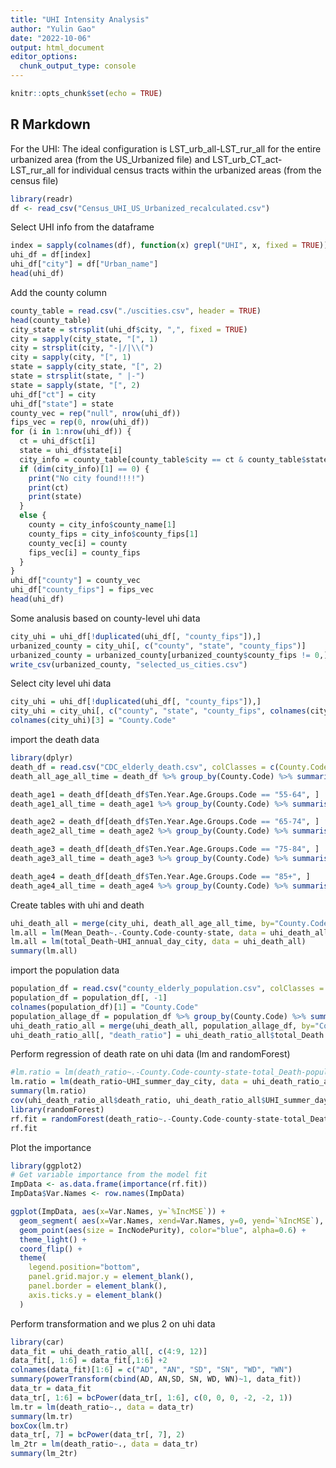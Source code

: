 ```yaml
---
title: "UHI Intensity Analysis"
author: "Yulin Gao"
date: "2022-10-06"
output: html_document
editor_options: 
  chunk_output_type: console
---
```


```r
knitr::opts_chunk$set(echo = TRUE)
```

## R Markdown

For the UHI: The ideal configuration is LST_urb_all-LST_rur_all for the entire urbanized area (from the US_Urbanized file) and LST_urb_CT_act-LST_rur_all for individual census tracts within the urbanized areas (from the census file)

```r
library(readr)
df <- read_csv("Census_UHI_US_Urbanized_recalculated.csv")
```

Select UHI info from the dataframe 

```r
index = sapply(colnames(df), function(x) grepl("UHI", x, fixed = TRUE))
uhi_df = df[index]
uhi_df["city"] = df["Urban_name"]
head(uhi_df)
```

Add the county column

```r
county_table = read.csv("./uscities.csv", header = TRUE)
head(county_table)
city_state = strsplit(uhi_df$city, ",", fixed = TRUE)
city = sapply(city_state, "[", 1)
city = strsplit(city, "-|/|\\(")
city = sapply(city, "[", 1)
state = sapply(city_state, "[", 2)
state = strsplit(state, " |-")
state = sapply(state, "[", 2)
uhi_df["ct"] = city
uhi_df["state"] = state
county_vec = rep("null", nrow(uhi_df))
fips_vec = rep(0, nrow(uhi_df))
for (i in 1:nrow(uhi_df)) {
  ct = uhi_df$ct[i]
  state = uhi_df$state[i]
  city_info = county_table[county_table$city == ct & county_table$state_id == state,]
  if (dim(city_info)[1] == 0) {
    print("No city found!!!!")
    print(ct)
    print(state)
  }
  else {
    county = city_info$county_name[1]
    county_fips = city_info$county_fips[1]
    county_vec[i] = county
    fips_vec[i] = county_fips
  }
}
uhi_df["county"] = county_vec
uhi_df["county_fips"] = fips_vec
head(uhi_df)
```

Some analusis based on county-level uhi data

```r
city_uhi = uhi_df[!duplicated(uhi_df[, "county_fips"]),]
urbanized_county = city_uhi[, c("county", "state", "county_fips")]
urbanized_county = urbanized_county[urbanized_county$county_fips != 0,]
write_csv(urbanized_county, "selected_us_cities.csv")
```

Select city level uhi data
```r
city_uhi = uhi_df[!duplicated(uhi_df[, "county_fips"]),]
city_uhi = city_uhi[, c("county", "state", "county_fips", colnames(city_uhi)[7:12])]
colnames(city_uhi)[3] = "County.Code"
```

import the death data

```r
library(dplyr)
death_df = read.csv("CDC_elderly_death.csv", colClasses = c(County.Code = "character", Ten.Year.Age.Groups.Code = "factor"))
death_all_age_all_time = death_df %>% group_by(County.Code) %>% summarise(total_Death = sum(Deaths))

death_age1 = death_df[death_df$Ten.Year.Age.Groups.Code == "55-64", ]
death_age1_all_time = death_age1 %>% group_by(County.Code) %>% summarise(total_Death = sum(Deaths))

death_age2 = death_df[death_df$Ten.Year.Age.Groups.Code == "65-74", ]
death_age2_all_time = death_age2 %>% group_by(County.Code) %>% summarise(total_Death = sum(Deaths))

death_age3 = death_df[death_df$Ten.Year.Age.Groups.Code == "75-84", ]
death_age3_all_time = death_age3 %>% group_by(County.Code) %>% summarise(total_Death = sum(Deaths))

death_age4 = death_df[death_df$Ten.Year.Age.Groups.Code == "85+", ]
death_age4_all_time = death_age4 %>% group_by(County.Code) %>% summarise(total_Death = sum(Deaths))
```

Create tables with uhi and death
```r
uhi_death_all = merge(city_uhi, death_all_age_all_time, by="County.Code")
lm.all = lm(Mean_Death~.-County.Code-county-state, data = uhi_death_all)
lm.all = lm(total_Death~UHI_annual_day_city, data = uhi_death_all)
summary(lm.all)

```

import the population data

```r
population_df = read.csv("county_elderly_population.csv", colClasses = c(county_fips = "character", age_group = "factor"))
population_df = population_df[, -1]
colnames(population_df)[1] = "County.Code"
population_allage_df = population_df %>% group_by(County.Code) %>% summarise(population = sum(population))
uhi_death_ratio_all = merge(uhi_death_all, population_allage_df, by="County.Code")
uhi_death_ratio_all[, "death_ratio"] = uhi_death_ratio_all$total_Death / uhi_death_ratio_all$population
```

Perform regression of death rate on uhi data (lm and randomForest)
```r
#lm.ratio = lm(death_ratio~.-County.Code-county-state-total_Death-population, data = uhi_death_ratio_all)
lm.ratio = lm(death_ratio~UHI_summer_day_city, data = uhi_death_ratio_all)
summary(lm.ratio)
cov(uhi_death_ratio_all$death_ratio, uhi_death_ratio_all$UHI_summer_day_city)
library(randomForest)
rf.fit = randomForest(death_ratio~.-County.Code-county-state-total_Death-population, data = uhi_death_ratio_all, ntree=1000, keep.forest=FALSE, importance=TRUE)
rf.fit
```

Plot the importance

```r
library(ggplot2)
# Get variable importance from the model fit
ImpData <- as.data.frame(importance(rf.fit))
ImpData$Var.Names <- row.names(ImpData)

ggplot(ImpData, aes(x=Var.Names, y=`%IncMSE`)) +
  geom_segment( aes(x=Var.Names, xend=Var.Names, y=0, yend=`%IncMSE`), color="skyblue") +
  geom_point(aes(size = IncNodePurity), color="blue", alpha=0.6) +
  theme_light() +
  coord_flip() +
  theme(
    legend.position="bottom",
    panel.grid.major.y = element_blank(),
    panel.border = element_blank(),
    axis.ticks.y = element_blank()
  )
```


Perform transformation and we plus 2 on uhi data
```r
library(car)
data_fit = uhi_death_ratio_all[, c(4:9, 12)]
data_fit[, 1:6] = data_fit[,1:6] +2
colnames(data_fit)[1:6] = c("AD", "AN", "SD", "SN", "WD", "WN")
summary(powerTransform(cbind(AD, AN,SD, SN, WD, WN)~1, data_fit))
data_tr = data_fit
data_tr[, 1:6] = bcPower(data_tr[, 1:6], c(0, 0, 0, -2, -2, 1))
lm.tr = lm(death_ratio~., data = data_tr)
summary(lm.tr)
boxCox(lm.tr)
data_tr[, 7] = bcPower(data_tr[, 7], 2)
lm_2tr = lm(death_ratio~., data = data_tr)
summary(lm_2tr)
```
